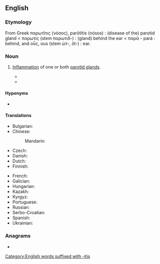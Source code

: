 ==English==

===Etymology===
From Greek παρωτῖτις (νόσος), parōtĩtis (nósos) : (disease of the) parotid gland < παρωτίς (stem παρωτιδ-) : (gland) behind the ear < παρά - pará : behind, and οὖς, ous (stem ὠτ-, ōt-) : ear.

===Noun===
{{en-noun|~|parotitides}}
{{wikipedia}}

# {{lb|en|pathology}} [[inflammation|Inflammation]] of one or both [[parotid gland]]s.
#* {{quote-book|en|title=Zoonomia; or the Laws of Organic Life|year=1794|author=Erasmus Darwin|passage=I except the mumps, or '''parotitis''', described below; which is properly an external gland, as its excretory duct opens into the air.}}
#* {{quote-book|en|title=Differential Diagnosis by Laboratory Medicine|author=Vincent Marks|year=2012|passage=Test Purpose 1) to diagnose acute pancreatitis, acute relapse of chronic pancreatitis, 2) to distinguish between acute pancreatitis and other causes of abdominal pain requiring immediate surgery, 3) to evaluate possible pancreatic injury caused by abdominal trauma or surgery, 4) to help in the diagnosis of epidemic and alcoholic '''parotitides'''.}}

====Hyponyms====
* {{l|en|mumps}}

====Translations====
{{trans-top|inflammation of parotid gland}}
* Bulgarian: {{t+|bg|заушки|f-p}}
* Chinese:
*: Mandarin: {{t+|cmn|腮腺炎|tr=sāixiànyán}}
* Czech: {{t|cs|parotitida|f}}
* Danish: {{t-needed|da}}
* Dutch: {{t-needed|nl}}
* Finnish: {{t+|fi|parotiitti}}
{{trans-mid}}
* French: {{t+|fr|parotidite|f}}
* Galician: {{t+|gl|parotidite|f}}
* Hungarian: {{t|hu|fültőmirigy-gyulladás}}
* Kazakh: {{t|kk|паротит}}
* Kyrgyz: {{t|ky|паротит}}
* Portuguese: {{t+|pt|parotidite|f}}
* Russian: {{t-needed|ru}}
* Serbo-Croatian: {{t-needed|sh}}
* Spanish: {{t|es|parotiditis|f}}
* Ukrainian: {{t-needed|uk}}
{{trans-bottom}}

===Anagrams===
* {{anagrams|en|a=aiioprstt|topiarist}}

[[Category:English words suffixed with -itis]]